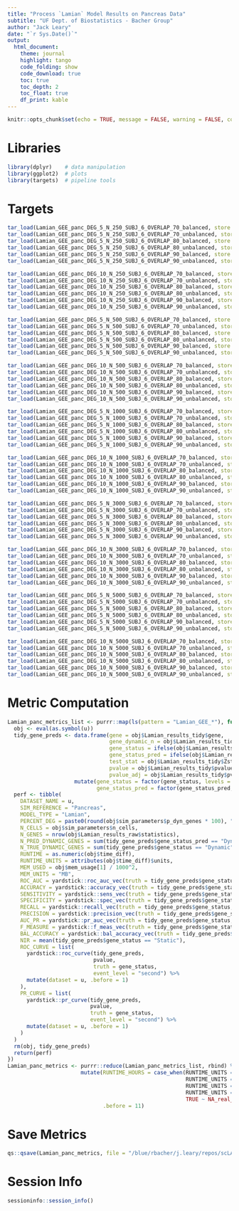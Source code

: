 ```yaml
---
title: "Process `Lamian` Model Results on Pancreas Data"
subtitle: "UF Dept. of Biostatistics - Bacher Group"
author: "Jack Leary" 
date: "`r Sys.Date()`"
output:
  html_document:
    theme: journal
    highlight: tango
    code_folding: show
    code_download: true 
    toc: true 
    toc_depth: 2
    toc_float: true
    df_print: kable
---
```


```r
knitr::opts_chunk$set(echo = TRUE, message = FALSE, warning = FALSE, comment = NA)
```

# Libraries

```r
library(dplyr)    # data manipulation 
library(ggplot2)  # plots
library(targets)  # pipeline tools
```

# Targets

```r
tar_load(Lamian_GEE_panc_DEG_5_N_250_SUBJ_6_OVERLAP_70_balanced, store = "store_Lamian_GEE")
tar_load(Lamian_GEE_panc_DEG_5_N_250_SUBJ_6_OVERLAP_70_unbalanced, store = "store_Lamian_GEE")
tar_load(Lamian_GEE_panc_DEG_5_N_250_SUBJ_6_OVERLAP_80_balanced, store = "store_Lamian_GEE")
tar_load(Lamian_GEE_panc_DEG_5_N_250_SUBJ_6_OVERLAP_80_unbalanced, store = "store_Lamian_GEE")
tar_load(Lamian_GEE_panc_DEG_5_N_250_SUBJ_6_OVERLAP_90_balanced, store = "store_Lamian_GEE")
tar_load(Lamian_GEE_panc_DEG_5_N_250_SUBJ_6_OVERLAP_90_unbalanced, store = "store_Lamian_GEE")

tar_load(Lamian_GEE_panc_DEG_10_N_250_SUBJ_6_OVERLAP_70_balanced, store = "store_Lamian_GEE")
tar_load(Lamian_GEE_panc_DEG_10_N_250_SUBJ_6_OVERLAP_70_unbalanced, store = "store_Lamian_GEE")
tar_load(Lamian_GEE_panc_DEG_10_N_250_SUBJ_6_OVERLAP_80_balanced, store = "store_Lamian_GEE")
tar_load(Lamian_GEE_panc_DEG_10_N_250_SUBJ_6_OVERLAP_80_unbalanced, store = "store_Lamian_GEE")
tar_load(Lamian_GEE_panc_DEG_10_N_250_SUBJ_6_OVERLAP_90_balanced, store = "store_Lamian_GEE")
tar_load(Lamian_GEE_panc_DEG_10_N_250_SUBJ_6_OVERLAP_90_unbalanced, store = "store_Lamian_GEE")

tar_load(Lamian_GEE_panc_DEG_5_N_500_SUBJ_6_OVERLAP_70_balanced, store = "store_Lamian_GEE")
tar_load(Lamian_GEE_panc_DEG_5_N_500_SUBJ_6_OVERLAP_70_unbalanced, store = "store_Lamian_GEE")
tar_load(Lamian_GEE_panc_DEG_5_N_500_SUBJ_6_OVERLAP_80_balanced, store = "store_Lamian_GEE")
tar_load(Lamian_GEE_panc_DEG_5_N_500_SUBJ_6_OVERLAP_80_unbalanced, store = "store_Lamian_GEE")
tar_load(Lamian_GEE_panc_DEG_5_N_500_SUBJ_6_OVERLAP_90_balanced, store = "store_Lamian_GEE")
tar_load(Lamian_GEE_panc_DEG_5_N_500_SUBJ_6_OVERLAP_90_unbalanced, store = "store_Lamian_GEE")

tar_load(Lamian_GEE_panc_DEG_10_N_500_SUBJ_6_OVERLAP_70_balanced, store = "store_Lamian_GEE")
tar_load(Lamian_GEE_panc_DEG_10_N_500_SUBJ_6_OVERLAP_70_unbalanced, store = "store_Lamian_GEE")
tar_load(Lamian_GEE_panc_DEG_10_N_500_SUBJ_6_OVERLAP_80_balanced, store = "store_Lamian_GEE")
tar_load(Lamian_GEE_panc_DEG_10_N_500_SUBJ_6_OVERLAP_80_unbalanced, store = "store_Lamian_GEE")
tar_load(Lamian_GEE_panc_DEG_10_N_500_SUBJ_6_OVERLAP_90_balanced, store = "store_Lamian_GEE")
tar_load(Lamian_GEE_panc_DEG_10_N_500_SUBJ_6_OVERLAP_90_unbalanced, store = "store_Lamian_GEE")

tar_load(Lamian_GEE_panc_DEG_5_N_1000_SUBJ_6_OVERLAP_70_balanced, store = "store_Lamian_GEE")
tar_load(Lamian_GEE_panc_DEG_5_N_1000_SUBJ_6_OVERLAP_70_unbalanced, store = "store_Lamian_GEE")
tar_load(Lamian_GEE_panc_DEG_5_N_1000_SUBJ_6_OVERLAP_80_balanced, store = "store_Lamian_GEE")
tar_load(Lamian_GEE_panc_DEG_5_N_1000_SUBJ_6_OVERLAP_80_unbalanced, store = "store_Lamian_GEE")
tar_load(Lamian_GEE_panc_DEG_5_N_1000_SUBJ_6_OVERLAP_90_balanced, store = "store_Lamian_GEE")
tar_load(Lamian_GEE_panc_DEG_5_N_1000_SUBJ_6_OVERLAP_90_unbalanced, store = "store_Lamian_GEE")

tar_load(Lamian_GEE_panc_DEG_10_N_1000_SUBJ_6_OVERLAP_70_balanced, store = "store_Lamian_GEE")
tar_load(Lamian_GEE_panc_DEG_10_N_1000_SUBJ_6_OVERLAP_70_unbalanced, store = "store_Lamian_GEE")
tar_load(Lamian_GEE_panc_DEG_10_N_1000_SUBJ_6_OVERLAP_80_balanced, store = "store_Lamian_GEE")
tar_load(Lamian_GEE_panc_DEG_10_N_1000_SUBJ_6_OVERLAP_80_unbalanced, store = "store_Lamian_GEE")
tar_load(Lamian_GEE_panc_DEG_10_N_1000_SUBJ_6_OVERLAP_90_balanced, store = "store_Lamian_GEE")
tar_load(Lamian_GEE_panc_DEG_10_N_1000_SUBJ_6_OVERLAP_90_unbalanced, store = "store_Lamian_GEE")

tar_load(Lamian_GEE_panc_DEG_5_N_3000_SUBJ_6_OVERLAP_70_balanced, store = "store_Lamian_GEE")
tar_load(Lamian_GEE_panc_DEG_5_N_3000_SUBJ_6_OVERLAP_70_unbalanced, store = "store_Lamian_GEE")
tar_load(Lamian_GEE_panc_DEG_5_N_3000_SUBJ_6_OVERLAP_80_balanced, store = "store_Lamian_GEE")
tar_load(Lamian_GEE_panc_DEG_5_N_3000_SUBJ_6_OVERLAP_80_unbalanced, store = "store_Lamian_GEE")
tar_load(Lamian_GEE_panc_DEG_5_N_3000_SUBJ_6_OVERLAP_90_balanced, store = "store_Lamian_GEE")
tar_load(Lamian_GEE_panc_DEG_5_N_3000_SUBJ_6_OVERLAP_90_unbalanced, store = "store_Lamian_GEE")

tar_load(Lamian_GEE_panc_DEG_10_N_3000_SUBJ_6_OVERLAP_70_balanced, store = "store_Lamian_GEE")
tar_load(Lamian_GEE_panc_DEG_10_N_3000_SUBJ_6_OVERLAP_70_unbalanced, store = "store_Lamian_GEE")
tar_load(Lamian_GEE_panc_DEG_10_N_3000_SUBJ_6_OVERLAP_80_balanced, store = "store_Lamian_GEE")
tar_load(Lamian_GEE_panc_DEG_10_N_3000_SUBJ_6_OVERLAP_80_unbalanced, store = "store_Lamian_GEE")
tar_load(Lamian_GEE_panc_DEG_10_N_3000_SUBJ_6_OVERLAP_90_balanced, store = "store_Lamian_GEE")
tar_load(Lamian_GEE_panc_DEG_10_N_3000_SUBJ_6_OVERLAP_90_unbalanced, store = "store_Lamian_GEE")

tar_load(Lamian_GEE_panc_DEG_5_N_5000_SUBJ_6_OVERLAP_70_balanced, store = "store_Lamian_GEE")
tar_load(Lamian_GEE_panc_DEG_5_N_5000_SUBJ_6_OVERLAP_70_unbalanced, store = "store_Lamian_GEE")
tar_load(Lamian_GEE_panc_DEG_5_N_5000_SUBJ_6_OVERLAP_80_balanced, store = "store_Lamian_GEE")
tar_load(Lamian_GEE_panc_DEG_5_N_5000_SUBJ_6_OVERLAP_80_unbalanced, store = "store_Lamian_GEE")
tar_load(Lamian_GEE_panc_DEG_5_N_5000_SUBJ_6_OVERLAP_90_balanced, store = "store_Lamian_GEE")
tar_load(Lamian_GEE_panc_DEG_5_N_5000_SUBJ_6_OVERLAP_90_unbalanced, store = "store_Lamian_GEE")

tar_load(Lamian_GEE_panc_DEG_10_N_5000_SUBJ_6_OVERLAP_70_balanced, store = "store_Lamian_GEE")
tar_load(Lamian_GEE_panc_DEG_10_N_5000_SUBJ_6_OVERLAP_70_unbalanced, store = "store_Lamian_GEE")
tar_load(Lamian_GEE_panc_DEG_10_N_5000_SUBJ_6_OVERLAP_80_balanced, store = "store_Lamian_GEE")
tar_load(Lamian_GEE_panc_DEG_10_N_5000_SUBJ_6_OVERLAP_80_unbalanced, store = "store_Lamian_GEE")
tar_load(Lamian_GEE_panc_DEG_10_N_5000_SUBJ_6_OVERLAP_90_balanced, store = "store_Lamian_GEE")
tar_load(Lamian_GEE_panc_DEG_10_N_5000_SUBJ_6_OVERLAP_90_unbalanced, store = "store_Lamian_GEE")
```

# Metric Computation

```r
Lamian_panc_metrics_list <- purrr::map(ls(pattern = "Lamian_GEE_*"), function(u) {
  obj <- eval(as.symbol(u))
  tidy_gene_preds <- data.frame(gene = obj$Lamian_results_tidy$gene, 
                                gene_dynamic_n = obj$Lamian_results_tidy$geneDynamic_n, 
                                gene_status = ifelse(obj$Lamian_results_tidy$geneDynamic_n > 0, "Dynamic", "Static"),
                                gene_status_pred = ifelse(obj$Lamian_results_tidy$gene_dynamic_overall == 1, "Dynamic", "Static"), 
                                test_stat = obj$Lamian_results_tidy$Zstat, 
                                pvalue = obj$Lamian_results_tidy$pvalue, 
                                pvalue_adj = obj$Lamian_results_tidy$pvalue_adj) %>% 
                     mutate(gene_status = factor(gene_status, levels = c("Dynamic", "Static")), 
                            gene_status_pred = factor(gene_status_pred, levels = c("Dynamic", "Static")))
  perf <- tibble(
    DATASET_NAME = u, 
    SIM_REFERENCE = "Pancreas", 
    MODEL_TYPE = "Lamian", 
    PERCENT_DEG = paste0(round(obj$sim_parameters$p_dyn_genes * 100), "%"), 
    N_CELLS = obj$sim_parameters$n_cells, 
    N_GENES = nrow(obj$Lamian_results_raw$statistics), 
    N_PRED_DYNAMIC_GENES = sum(tidy_gene_preds$gene_status_pred == "Dynamic"), 
    N_TRUE_DYNAMIC_GENES = sum(tidy_gene_preds$gene_status == "Dynamic"), 
    RUNTIME = as.numeric(obj$time_diff), 
    RUNTIME_UNITS = attributes(obj$time_diff)$units, 
    MEM_USED = obj$mem_usage[1] / 1000^2,
    MEM_UNITS = "MB", 
    ROC_AUC = yardstick::roc_auc_vec(truth = tidy_gene_preds$gene_status, estimate = tidy_gene_preds$pvalue, event_level = "second"), 
    ACCURACY = yardstick::accuracy_vec(truth = tidy_gene_preds$gene_status, estimate = tidy_gene_preds$gene_status_pred), 
    SENSITIVITY = yardstick::sens_vec(truth = tidy_gene_preds$gene_status, estimate = tidy_gene_preds$gene_status_pred), 
    SPECIFICITY = yardstick::spec_vec(truth = tidy_gene_preds$gene_status, estimate = tidy_gene_preds$gene_status_pred),
    RECALL = yardstick::recall_vec(truth = tidy_gene_preds$gene_status, estimate = tidy_gene_preds$gene_status_pred),
    PRECISION = yardstick::precision_vec(truth = tidy_gene_preds$gene_status, estimate = tidy_gene_preds$gene_status_pred), 
    AUC_PR = yardstick::pr_auc_vec(truth = tidy_gene_preds$gene_status, estimate = tidy_gene_preds$pvalue, event_level = "second"), 
    F_MEASURE = yardstick::f_meas_vec(truth = tidy_gene_preds$gene_status, estimate = tidy_gene_preds$gene_status_pred), 
    BAL_ACCURACY = yardstick::bal_accuracy_vec(truth = tidy_gene_preds$gene_status, estimate = tidy_gene_preds$gene_status_pred), 
    NIR = mean(tidy_gene_preds$gene_status == "Static"), 
    ROC_CURVE = list(
      yardstick::roc_curve(tidy_gene_preds, 
                           pvalue, 
                           truth = gene_status,
                           event_level = "second") %>% 
      mutate(dataset = u, .before = 1)
    ), 
    PR_CURVE = list(
      yardstick::pr_curve(tidy_gene_preds, 
                          pvalue, 
                          truth = gene_status,
                          event_level = "second") %>% 
      mutate(dataset = u, .before = 1)
    )
  )
  rm(obj, tidy_gene_preds)
  return(perf)
}) 
Lamian_panc_metrics <- purrr::reduce(Lamian_panc_metrics_list, rbind) %>% 
                       mutate(RUNTIME_HOURS = case_when(RUNTIME_UNITS == "secs" ~ RUNTIME / 60^2, 
                                                        RUNTIME_UNITS == "mins" ~ RUNTIME / 60, 
                                                        RUNTIME_UNITS == "hours" ~ RUNTIME, 
                                                        RUNTIME_UNITS == "days" ~ RUNTIME * 24, 
                                                        TRUE ~ NA_real_), 
                              .before = 11)
```

# Save Metrics

```r
qs::qsave(Lamian_panc_metrics, file = "/blue/rbacher/j.leary/repos/scLANE-Simulations/Data/Metrics_Lamian_GEE_Multi_Subject_Pancreas")
```

# Session Info

```r
sessioninfo::session_info()
```
